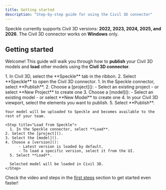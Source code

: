 ```yaml
---
title: Getting started  
description: "Step-by-step guide for using the Civil 3D connector"
---
```


<Info>Speckle currently supports Civil 3D versions: **2022, 2023, 2024, 2025, and 2026**. The Civil 3D connector works on **Windows** only.</Info>

## Getting started

Welcome! This guide will walk you through how to **publish** your Civil 3D models and **load** other models using the **Civil 3D connector**.


<BeforeYouBegin app="Civil 3D" />

<Steps>
  <Step title="Open the Civil 3D connector">
    1. In Civil 3D, select the **Speckle** tab in the ribbon.
    2. Select **Speckle** to open the Civil 3D connector.
  </Step>

  <Step title="Publish to Speckle">
    1. In the Speckle connector, select **Publish**.
    2. Choose a [project]():
        - Select an existing project
        - or select **New Project** to create one
    3. Choose a [model]():
        - Select an existing model
        - or select **New Model** to create one
    4. In your Civil 3D viewport, select the elements you want to publish.
    5. Select **Publish**.
    
    Your model will be uploaded to Speckle and becomes available to the rest of your team.
  </Step>


    <Step title="Load from Speckle">
      1. In the Speckle connector, select **Load**.
    2. Select the [project]().
    3. Select the [model]().
    4. Choose a [version]():
          - Latest version is loaded by default.
          - To load a specific version, select it from the UI.
      5. Select **Load**.

      Selected model will be loaded in Civil 3D.
    </Step>

</Steps>

<Tip> Check the video and steps in the [first steps](/get-started/quickstart.mdx) section to get started even faster!</Tip>


<ConnectorConclusion connector="Civil 3D" />


<LearnMore />
